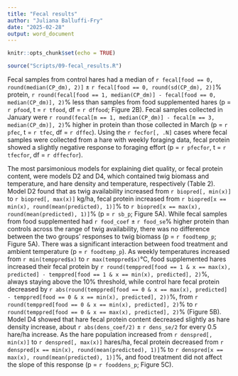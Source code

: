```yaml
---
title: "Fecal results"
author: "Juliana Balluffi-Fry"
date: "2025-02-28"
output: word_document
---
```


```r
knitr::opts_chunk$set(echo = TRUE)

source("Scripts/09-fecal_results.R")


```

Fecal samples from control hares had a median of `r fecal[food == 0, round(median(CP_dm), 2)]` ± `r fecal[food == 0, round(sd(CP_dm), 2)]`% protein, `r round(fecal[food == 1, median(CP_dm)] - fecal[food == 0, median(CP_dm)], 2)`% less than samples from food supplemented hares (p = `r pfood`, t = `r tfood`, df = `r dffood`; Figure 2B). Fecal samples collected in January were `r round(fecal[m == 1, median(CP_dm)] - fecal[m == 3, median(CP_dm)], 2)`% higher in protein than those collected in March (p = `r pfec`, t = `r tfec`, df = `r dffec`). Using the `r fecfor[, .N]` cases where fecal samples were collected from a hare with weekly foraging data, fecal protein showed a slightly negative response to foraging effort (p = `r pfecfor`, t = `r tfecfor`, df = `r dffecfor`).

The most parsimonious models for explaining diet quality, or fecal protein content, were models D2 and D4, which contained twig biomass and temperature, and hare density and temperature, respectively (Table 2). Model D2 found that as twig availability increased from `r biopred[, min(x)]` to `r biopred[, max(x)]` kg/ha, fecal protein increased from `r biopred[x == min(x), round(mean(predicted), 1)]`% to `r biopred[x == max(x), round(mean(predicted), 1)]`% (p = `r sb_p`; Figure 5A). While fecal samples from food supplemented had `r food_coef` ± `r food_se`% higher protein than controls across the range of twig availability, there was no difference between the two groups' responses to twig biomass (p = `r foodtemp_p`; Figure 5A). There was a significant interaction between food treatment and ambient temperature (p = `r foodtemp_p`). As weekly temperatures increased from `r min(temppred$x)` to `r max(temppred$x)`°C, food supplemented hares increased their fecal protein by `r round(temppred[food == 1 & x == max(x), predicted] - temppred[food == 1 & x == min(x), predicted], 2)`%, always staying above the 10% threshold, while control hare fecal protein decreased  by `r abs(round(temppred[food == 0 & x == max(x), predicted] - temppred[food == 0 & x == min(x), predicted], 2))`%, from `r round(temppred[food == 0 & x == min(x), predicted], 2)`% to `r round(temppred[food == 0 & x == max(x), predicted], 2)`% (Figure 5B). Model D4 showed that hare fecal protein content decreased slightly as hare density increase, about `r abs(dens_coef/2)` ± `r dens_se/2` for every 0.5 hare/ha increase. As the hare population increased from `r denspred[, min(x)]` to `r denspred[, max(x)]` hares/ha, fecal protein decreased from `r denspred[x == min(x), round(mean(predicted), 1)]`% to `r denspred[x == max(x), round(mean(predicted), 1)]`%, and food treatment did not affect the slope of this response (p = `r fooddens_p`; Figure 5C).


